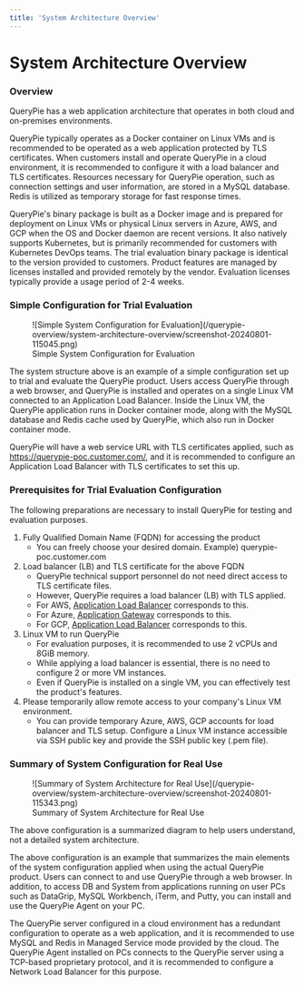 ```yaml
---
title: 'System Architecture Overview'
---
```



# System Architecture Overview

### Overview

QueryPie has a web application architecture that operates in both cloud and on-premises environments.

QueryPie typically operates as a Docker container on Linux VMs and is recommended to be operated as a web application protected by TLS certificates. When customers install and operate QueryPie in a cloud environment, it is recommended to configure it with a load balancer and TLS certificates. Resources necessary for QueryPie operation, such as connection settings and user information, are stored in a MySQL database. Redis is utilized as temporary storage for fast response times.

QueryPie's binary package is built as a Docker image and is prepared for deployment on Linux VMs or physical Linux servers in Azure, AWS, and GCP when the OS and Docker daemon are recent versions. It also natively supports Kubernetes, but is primarily recommended for customers with Kubernetes DevOps teams. The trial evaluation binary package is identical to the version provided to customers. Product features are managed by licenses installed and provided remotely by the vendor. Evaluation licenses typically provide a usage period of 2-4 weeks.

### Simple Configuration for Trial Evaluation

<figure data-layout="center" data-align="center">
![Simple System Configuration for Evaluation](/querypie-overview/system-architecture-overview/screenshot-20240801-115045.png)
<figcaption>
Simple System Configuration for Evaluation
</figcaption>
</figure>

The system structure above is an example of a simple configuration set up to trial and evaluate the QueryPie product. Users access QueryPie through a web browser, and QueryPie is installed and operates on a single Linux VM connected to an Application Load Balancer. Inside the Linux VM, the QueryPie application runs in Docker container mode, along with the MySQL database and Redis cache used by QueryPie, which also run in Docker container mode.

QueryPie will have a web service URL with TLS certificates applied, such as https://querypie-poc.customer.com/, and it is recommended to configure an Application Load Balancer with TLS certificates to set this up.


### Prerequisites for Trial Evaluation Configuration

The following preparations are necessary to install QueryPie for testing and evaluation purposes.

1. Fully Qualified Domain Name (FQDN) for accessing the product
    * You can freely choose your desired domain. Example) querypie-poc.customer.com
2. Load balancer (LB) and TLS certificate for the above FQDN
    * QueryPie technical support personnel do not need direct access to TLS certificate files. 
    * However, QueryPie requires a load balancer (LB) with TLS applied.
    * For AWS, [Application Load Balancer](https://docs.aws.amazon.com/elasticloadbalancing/latest/application/introduction.html) corresponds to this.
    * For Azure, [Application Gateway](https://learn.microsoft.com/en-us/azure/application-gateway/overview) corresponds to this.
    * For GCP, [Application Load Balancer](https://cloud.google.com/load-balancing/docs/application-load-balancer) corresponds to this.
3. Linux VM to run QueryPie
    * For evaluation purposes, it is recommended to use 2 vCPUs and 8GiB memory.
    * While applying a load balancer is essential, there is no need to configure 2 or more VM instances. 
    * Even if QueryPie is installed on a single VM, you can effectively test the product's features.
4. Please temporarily allow remote access to your company's Linux VM environment.
    * You can provide temporary Azure, AWS, GCP accounts for load balancer and TLS setup. Configure a Linux VM instance accessible via SSH public key and provide the SSH public key (.pem file).


### Summary of System Configuration for Real Use

<figure data-layout="center" data-align="center">
![Summary of System Architecture for Real Use](/querypie-overview/system-architecture-overview/screenshot-20240801-115343.png)
<figcaption>
Summary of System Architecture for Real Use
</figcaption>
</figure>

<Callout type="info">
The above configuration is a summarized diagram to help users understand, not a detailed system architecture.
</Callout>

The above configuration is an example that summarizes the main elements of the system configuration applied when using the actual QueryPie product. Users can connect to and use QueryPie through a web browser. In addition, to access DB and System from applications running on user PCs such as DataGrip, MySQL Workbench, iTerm, and Putty, you can install and use the QueryPie Agent on your PC.

The QueryPie server configured in a cloud environment has a redundant configuration to operate as a web application, and it is recommended to use MySQL and Redis in Managed Service mode provided by the cloud. The QueryPie Agent installed on PCs connects to the QueryPie server using a TCP-based proprietary protocol, and it is recommended to configure a Network Load Balancer for this purpose.
